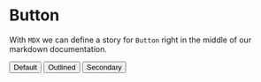 
<Meta title="MDX|Button" component={Button} />

# Button

With `MDX` we can define a story for `Button` right in the middle of our
markdown documentation.

<Preview>
  <Story name="all buttons">
    <Button>Default</Button>
    <Button outlined>Outlined</Button>
    <Button secondary>Secondary</Button>
  </Story>
</Preview>
